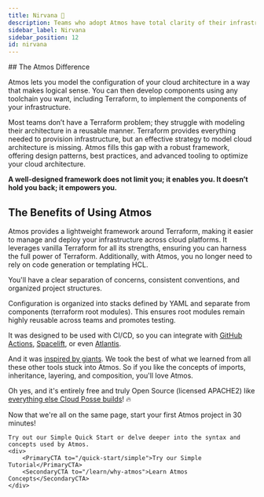 ```yaml
---
title: Nirvana 💫
description: Teams who adopt Atmos have total clarity of their infrastructure.
sidebar_label: Nirvana
sidebar_position: 12
id: nirvana
---
```


<Intro>
## The Atmos Difference

Atmos lets you model the configuration of your cloud architecture in a way that makes logical sense.
You can then develop components using any toolchain you want, including Terraform, to implement
the components of your infrastructure.
</Intro>

Most teams don’t have a Terraform problem; they struggle with modeling their architecture in a reusable manner. Terraform provides everything needed to provision infrastructure, but an effective strategy to model cloud architecture is missing. Atmos fills this gap with a robust framework, offering design patterns, best practices, and advanced tooling to optimize your cloud architecture.

**A well-designed framework does not limit you; it enables you. It doesn’t hold you back; it empowers you.**

## The Benefits of Using Atmos

Atmos provides a lightweight framework around Terraform, making it easier to manage and deploy your infrastructure
across cloud platforms. It leverages vanilla Terraform for all its strengths, ensuring you can harness the full power
of Terraform. Additionally, with Atmos, you no longer need to rely on code generation or templating HCL.

You'll have a clear separation of concerns, consistent conventions, and organized project structures.

Configuration is organized into stacks defined by YAML and separate from components (terraform root modules).
This ensures root modules remain highly reusable across teams and promotes testing.

It was designed to be used with CI/CD, so you can integrate with [GitHub Actions](https://atmos.tools/integrations/github-actions), [Spacelift](https://atmos.tools/integrations/spacelift), or even [Atlantis](https://atmos.tools/integrations/atlantis).

And it was [inspired by giants](/reference/alternatives). We took the best of what we learned from all these other tools stuck into Atmos. So if you like the concepts of imports, inheritance, layering, and composition, you'll love Atmos.

Oh yes, and it's entirely free and truly Open Source (licensed APACHE2) like [everything else Cloud Posse builds](https://github.com/cloudposse)! 🔥

<ActionCard>
    Now that we're all on the same page, start your first Atmos project in 30 minutes!

    Try out our Simple Quick Start or delve deeper into the syntax and concepts used by Atmos.
    <div>
        <PrimaryCTA to="/quick-start/simple">Try our Simple Tutorial</PrimaryCTA>
        <SecondaryCTA to="/learn/why-atmos">Learn Atmos Concepts</SecondaryCTA>
    </div>
</ActionCard>
